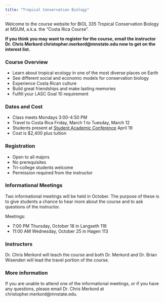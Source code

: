 ```yaml
---
title: "Tropical Conservation Biology"
---
```


Welcome to the course website for BIOL 335 Tropical Conservation Biology at MSUM, a.k.a. the "Costa Rica Course".

**If you think you may want to register for the course, email the instructor Dr. Chris Merkord christopher.merkord@mnstate.edu now to get on the interest list.**

### Course Overview

- Learn about tropical ecology in one of the most diverse places on Earth
- See different social and economic models for conservation biology
- Experience Costa Rican culture
- Build great friendships and make lasting memories
- Fulfill your LASC Goal 10 requirement

### Dates and Cost

- Class meets Mondays 3:00-4:50 PM
- Travel to Costa Rica Friday, March 1 to Tuesday, March 12
- Students present at [Student Academic Conference](https://www.mnstate.edu/sac/) April 19
- Cost is $2,400 plus tuition

### Registration

- Open to all majors
- No prerequisites
- Tri-college students welcome
- Permission required from the instructor

### Informational Meetings

Two informational meetings will be held in October. The purpose of these is to give students a chance to hear more about the course and to ask questions of the instructor.

Meetings:

- 7:00 PM Thursday, October 18 in Langseth 118
- 11:00 AM Wednesday, October 25 in Hagen 113

### Instructors

Dr. Chris Merkord will teach the course and both Dr. Merkord and Dr. Brian Wisenden will lead the travel portion of the course.

### More information

If you are unable to attend one of the informational meetings, or if you have any questions, please email Dr. Chris Merkord at christopher.merkord@mnstate.edu.